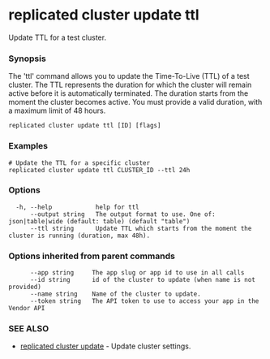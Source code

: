 # replicated cluster update ttl

Update TTL for a test cluster.

### Synopsis

The 'ttl' command allows you to update the Time-To-Live (TTL) of a test cluster. The TTL represents the duration for which the cluster will remain active before it is automatically terminated. The duration starts from the moment the cluster becomes active. You must provide a valid duration, with a maximum limit of 48 hours.

```
replicated cluster update ttl [ID] [flags]
```

### Examples

```
# Update the TTL for a specific cluster
replicated cluster update ttl CLUSTER_ID --ttl 24h
```

### Options

```
  -h, --help            help for ttl
      --output string   The output format to use. One of: json|table|wide (default: table) (default "table")
      --ttl string      Update TTL which starts from the moment the cluster is running (duration, max 48h).
```

### Options inherited from parent commands

```
      --app string     The app slug or app id to use in all calls
      --id string      id of the cluster to update (when name is not provided)
      --name string    Name of the cluster to update.
      --token string   The API token to use to access your app in the Vendor API
```

### SEE ALSO

* [replicated cluster update](replicated-cli-cluster-update)	 - Update cluster settings.

